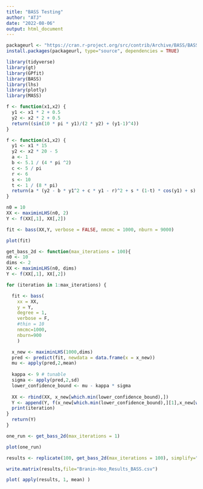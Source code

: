 ```yaml
---
title: "BASS Testing"
author: "ATJ"
date: "2022-08-06"
output: html_document
---
```


```r
packageurl <- "https://cran.r-project.org/src/contrib/Archive/BASS/BASS_1.2.0.tar.gz"
install.packages(packageurl, type="source", dependencies = TRUE)
```


```r
library(tidyverse)
library(gt)
library(GPfit)
library(BASS)
library(lhs)
library(plotly)
library(MASS)
```

```r
f <- function(x1,x2) {
  y1 <- x1 * 2 + 0.5
  y2 <- x2 * 2 + 0.5
  return((sin(10 * pi * y1)/(2 * y2) + (y1-1)^4))
}
```

```r
f <- function(x1,x2) {
  y1 <- x1 * 15
  y2 <- x2 * 20 - 5
  a <- 1
  b <- 5.1 / (4 * pi ^2)
  c <- 5 / pi
  r <- 6
  s <- 10
  t <- 1 / (8 * pi)
  return(a * (y2 - b * y1^2 + c * y1 - r)^2 + s * (1-t) * cos(y1) + s)
}
```

```r
n0 = 10
XX <- maximinLHS(n0, 2)
Y <- f(XX[,1], XX[,2])
```

```r
fit <- bass(XX,Y, verbose = FALSE, nmcmc = 1000, nburn = 9000)
```

```r
plot(fit)
```


```r
get_bass_2d <- function(max_iterations = 100){
n0 <- 10
dims <- 2
XX <- maximinLHS(n0, dims)
Y <- f(XX[,1], XX[,2])

for (iteration in 1:max_iterations) {

  fit <- bass(
    xx = XX,
    y = Y,
    degree = 1,
    verbose = F,
    #thin = 10
    nmcmc=1000,
    nburn=900
    )

  x_new <- maximinLHS(1000,dims)
  pred <- predict(fit, newdata = data.frame(x = x_new))
  mu <- apply(pred,2,mean)
  
  kappa <- 9 # tunable
  sigma <- apply(pred,2,sd)
  lower_confidence_bound <- mu - kappa * sigma
  
  XX <- rbind(XX, x_new[which.min(lower_confidence_bound),])
  Y <- append(Y, f(x_new[which.min(lower_confidence_bound),][1],x_new[which.min(lower_confidence_bound),][2]))
  print(iteration)
}
  return(Y)
}
```

```r
one_run <- get_bass_2d(max_iterations = 1)

plot(one_run)
```

```r
results <- replicate(100, get_bass_2d(max_iterations = 100), simplify="array")
```

```r
write.matrix(results,file="Branin-Hoo_Results_BASS.csv")
```

```r
plot( apply(results, 1, mean) )
```






